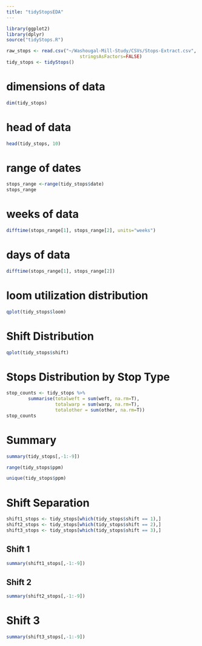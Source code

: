 ```yaml
---
title: "tidyStopsEDA"
---
```


```r
library(ggplot2)
library(dplyr)
source("tidyStops.R")

raw_stops <- read.csv("~/Washougal-Mill-Study/CSVs/Stops-Extract.csv",
                           stringsAsFactors=FALSE)
tidy_stops <- tidyStops()
```


# dimensions of data
```r
dim(tidy_stops)
```

# head of data
```r
head(tidy_stops, 10)
```

# range of dates
```r
stops_range <-range(tidy_stops$date)
stops_range
```

# weeks of data
```r
difftime(stops_range[1], stops_range[2], units="weeks")
```

# days of data
```r
difftime(stops_range[1], stops_range[2])
```


# loom utilization distribution
```r
qplot(tidy_stops$loom)
```

# Shift Distribution
```r
qplot(tidy_stops$shift)
```

# Stops Distribution by Stop Type
```r
stop_counts <- tidy_stops %>% 
        summarise(totalweft = sum(weft, na.rm=T),
                  totalwarp = sum(warp, na.rm=T), 
                  totalother = sum(other, na.rm=T))
stop_counts
```


# Summary

```r
summary(tidy_stops[,-1:-9])
```

```r
range(tidy_stops$ppm)
```

```r
unique(tidy_stops$ppm)
```



# Shift Separation

```r
shift1_stops <- tidy_stops[which(tidy_stops$shift == 1),]
shift2_stops <- tidy_stops[which(tidy_stops$shift == 2),]
shift3_stops <- tidy_stops[which(tidy_stops$shift == 3),]
```

## Shift 1
```r
summary(shift1_stops[,-1:-9])
```

## Shift 2
```r
summary(shift2_stops[,-1:-9])
```

# Shift 3
```r
summary(shift3_stops[,-1:-9])
```

